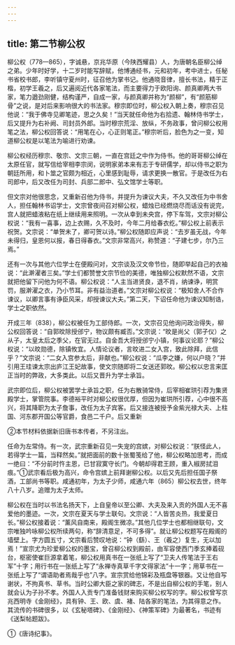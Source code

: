 ```yaml
---
---
---
```

title: 第二节柳公权
---



柳公权（778—865），字诚悬，京兆华原（今陕西耀县）人，为唐朝名臣柳公绰之弟。少年时好学，十二岁时能写辞赋，他博通经书，元和初年，考中进士，任秘书省校书郎，李听镇守夏州时，征召他为掌书记。他通晓音律，擅长书法，精于正楷，初学王羲之，后又遍阅近代各家笔法，而主要得力于欧阳询、颜真卿两大书家，笔力遒劲刚健，结构谨严，自成一家，与颜真卿并称为“颜柳”，有“颜筋柳骨”之说，是对后来影响很大的书法家。穆宗即位时，柳公权入朝上奏，穆宗召见他说：“我于佛寺见卿笔迹，思之久矣！”当天就任命他为右拾遗、翰林侍书学士，后又提升为右补阙、司封员外郎。当时穆宗荒淫、放纵，不务政事，曾问柳公权用笔之法，柳公权回答说：“用笔在心，心正则笔正。”穆宗听后，脸色为之一变，知道柳公权是以笔法为喻进行劝谏。

柳公权经历穆宗、敬宗、文宗三朝，一直在宫廷之中作为侍书。他的哥哥柳公绰在太原任官，就写信给宰相李宗闵，说明家弟本来有志于专研儒学，却以侍书之职为朝廷所用，和卜筮之官颇为相近，心里感到耻辱，请求更换一散官。于是改任为右司郎中，后又改任为司封、兵部二郎中、弘文馆学士等职。

但文宗对他很思念，又重新召他为侍书，并提升为谏议大夫，不久又改任为中书舍人，担任翰林书诏学士，文宗曾夜间召对柳公权，蜡烛已经燃烧尽而话没有说完，宫人就把蜡液粘在纸上继续用来照明。一次从幸到未央宫，停下车驾，文宗对柳公权说：“我有一喜事，边上衣赐，久不及时，今年二月给春衣纥。”柳公权上前表示祝贺。文宗说：“单贺未了，卿可贺以诗。”柳公权随即应声说：“去岁虽无战，今年未得归，皇恩何以报，春日得春衣。”文宗非常高兴，称赞道：“子建七步，尔乃三焉。”

还有一次与其他六位学士在便殿问对，文宗谈及汉文帝节俭，随即举起自己的衣袖说：“此澣濯者三矣。”学士们都赞誉文宗节俭的美德，唯独柳公权默然不语，文宗就把他留下问他为何不语。柳公权说：“人主当进贤良，退不肖，纳谏诤，明赏罚，服澣濯之衣，乃小节耳。非有益治道者。”文宗对柳公权说：“极知舍人不合作谏议，以卿言事有诤臣风采，却授谏议大夫。”第二天，下诏任命他为谏议知制诰，学士之职依然。

开成三年（838），柳公权被任为工部侍郎。一次，文宗召见他询问政治得失，柳公权回答说：“自郭旼除授邠宁，物议颇有臧否。”文宗说：“旼是尚父（郭子仪）之从子，太皇太后之季父，在官无过。自金吾大将授邠宁小镇，何事议论耶？”柳公权说：“以旼勋德，除镇攸宜。人情论议者，言旼进二女入宫，致此除拜，此信乎？”文宗说：“二女入宫参太后，非献也。”柳公权说：“瓜李之嫌，何以户晓？”并引用王珪谏太宗出庐江王妃故事，使文宗随即将二女送还郭旼。柳公权以忠言来匡正当时的弊政，大多类此。以后又晋升为学士承旨。

武宗即位后，柳公权被罢学士承旨之职，任为右散骑常侍，后宰相崔珙引荐为集贤殿学士，掌管院事。李德裕平时对柳公权很优厚，但因为崔珙所引荐，心中很不高兴，将其降职为太子詹事，改任为太子宾客。后又接连被授予金紫光禄大夫、上柱国、河东郡开国公等官爵，食邑二千户。后又重新

②本节材料依据新旧唐书本传者，不另注出。

任命为左常侍。有一次，武宗重新召见一失宠的宫嫔，对柳公权说：“朕怪此人，若得学士一篇，当释然矣。”就把面前的数十张蜀笺给了他，柳公权略加思考，而成一绝曰：“不分前时忤主恩，已甘寂寞守长门。今朝却得君王顾，重入椒房拭泪痕。”①武宗看后极为高兴，命令宫嫔上前拜谢柳公权。以后又先后担任国子祭酒，工部尚书等职。咸通初年，为太子少师，咸通六年（865）柳公权去世，终年八十八岁。追赠为太子太师。

柳公权在当时以书法名扬天下，上自皇帝以至公卿、大夫及来入贡的外国人无不喜爱他的墨迹。一次，文宗在夏天与学士联句。文宗说：“人皆苦炎热，我爱夏日长。”柳公权接着说：“薰风自南来，殿阁生微凉。”其他几位学士也都相继联句，文宗唯独吟咏柳公权所续两句，称“辞清意足，不可多得”。就让柳公权题写在殿阁的墙壁上。字方圆五寸，文宗看后赞叹地说：“钟（繇）、王（羲之）复生，无以加焉！”宣宗尤为珍爱柳公权的墨宝，曾召柳公权到殿前，由军容使西门季玄捧着砚台，枢密使崔巨源拿着笔，柳公权用真书在一张纸上写了“卫夫人传笔法于王右军”十字；用行书在一张纸上写了“永禅寺真草千字文得家法”十一字；用草书在一张纸上写了“谓语助者焉哉乎也”八字。宣宗赏给他锦彩及瓶盘等银器。又让他自写谢状，不拘真书、草书。当时公卿大臣之家的碑志，不是出自柳公权的手笔，别人就会认为子孙不孝。外国人入贡专门准备钱财来购买柳公权写的字。柳公权曾写京兆西明寺《金刚经》，具有钟、王、欧、虞、褚、陆各家的笔法，为其得意之作。其流传的书碑很多，以《玄秘塔碑》、《金刚经》、《神策军碑》为最著名，书迹有《送梨帖题跋》。

①《唐诗纪事》。